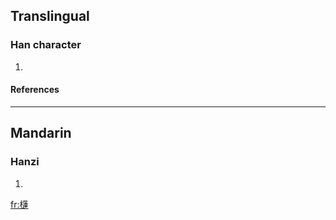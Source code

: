 ==Translingual==
===Han character===
{{Han char|rn=75|rad=木|as=15|sn=19|four=|canj=木卜廿十 (DYTJ), XX木卜廿 (XXDYT)}}
# {{defn|Han|sort=木15}}
====References====
{{Han ref|kx=0561.111|dkj=15841|hdz=21299.031|uh=6AE3|ud=27363}}

----
==Mandarin==
===Hanzi===
{{cmn-hanzi|pin=[[lián]] ([[lian2]])|wg=lien<sup>2</sup>}}
# {{defn|Mandarin}}

[[fr:櫣]]
